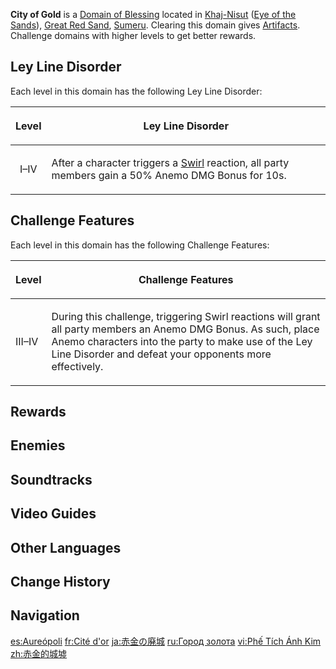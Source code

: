{{Domain Infobox
|image        = Domain City of Gold.png
|type         = Blessing
|description  = This stronghold, once protected by seven mighty battlements, crumbled overnight when [[King Deshret]] fell and an age of chaos ensued. Where [[Saleh|gold-eyed warriors]] once stood guard over watchtowers of gilded luster, now, only a desiccated temple built upon sundered rocks remains, more akin to a tomb for an age of radiance long lost.
|region       = Sumeru
|subregion    = Great Red Sand
|area         = Land of Lower Setekh
|subarea      = Khaj-Nisut
|requiredAR   = 30/35/40/45
|recLevel     = 59/69/80/90
|recElements  = Anemo
}}
{{Description|Lost and abandoned for centuries, the ruins of this city have become a resting place for paltry beings.<br>Should you manage to sweep away the monsters inside like a gust of desert wind, you might just find yourself a few rare Artifacts richer.}}
'''City of Gold''' is a [[Domain of Blessing]] located in [[Khaj-Nisut]] ([[Eye of the Sands]]), [[Great Red Sand]], [[Sumeru]]. Clearing this domain gives [[Artifacts]]. Challenge domains with higher levels to get better rewards.

==Ley Line Disorder==
Each level in this domain has the following Ley Line Disorder:
{| class="wikitable align-center"
!Level
!Ley Line Disorder
|-
!align="center" rowspan=3 | I–IV
|After a character triggers a [[Swirl]] reaction, all party members gain a 50% Anemo DMG Bonus for 10s.
|}

==Challenge Features==
Each level in this domain has the following Challenge Features:
{| class="wikitable"
!Level
!Challenge Features
|-
!III–IV
|During this challenge, triggering Swirl reactions will grant all party members an Anemo DMG Bonus. As such, place Anemo characters into the party to make use of the Ley Line Disorder and defeat your opponents more effectively.
|}

==Rewards==
{{Domain Levels/Blessing
|sets=Resolution of Sojourner,Brave Heart,Desert Pavilion Chronicle,Flower of Paradise Lost
|level=4
}}

==Enemies==
{{Domain Enemies
|domain=Desert Citadel
|target1=Defeat 12 opponent(s) within 300 second(s)
|enemies1=Hydro Slime*3;Pyro Slime*2;Stretchy Pyro Fungus*2;Cryo Slime*4;Large Electro Slime

|target2=Defeat 12 opponent(s) within 300 second(s)
|enemies2=Large Pyro Slime;Cryo Slime*4;Pyro Slime*4;Whirling Electro Fungus*2;Winged Cryoshroom

|target3=Defeat 7 opponent(s) within 300 second(s)
|enemies3=Grounded Geoshroom*2;Large Pyro Slime*2;Large Hydro Slime*2;Grounded Hydroshroom

|target4=Defeat 8 opponent(s) within 300 second(s)
|enemies4=Large Pyro Slime*2;Grounded Hydroshroom*2;Large Hydro Slime*2;Grounded Geoshroom;Winged Cryoshroom
}}

==Soundtracks==
{{Soundtracks by Category Table|type=domain}}
<!--
==Trivia==
-->

==Video Guides==
{{EVT
|video1   = https://youtu.be/FzwMHcRSMVE
|caption1 = How To Unlock: City of Gold Domain
}}

==Other Languages==
{{Other Languages
|en      = City of Gold
|zhs     = 赤金的城墟
|zhs_rm  = Chìjīn de Chéngxū
|zht     = 赤金的城墟
|zht_rm  = Chìjīn de Chéngxū
|zh_tl   = Ruins of Scarlet Gold
|zh_note = "Scarlet" is used to refer to the color of pure gold; e.g., as in the proverb {{zh|金无足赤，人无完人|tl=There are no perfectly scarlet (i.e., pure) gold, as there are no perfect person.}}
|ja      = 赤金の廃城
|ja_rm   = Akagane no Haijou{{Assumed}}
|ja_tl   = Abandoned Castle of Red and Gold
|ko      = 적금색 폐허
|ko_rm   = Jeokkkeumsaek Pyeheo
|ko_tl   = Red Golden Ruin
|es      = Aureópoli
|es_tl   = Goldopolis
|fr      = Cité d'or
|fr_tl   = City of Gold
|ru      = Город золота
|ru_tl   = City of Gold
|th      = เมืองแห่งทองคำ
|th_rm   = 
|th_tl   = 
|vi      = Phế Tích Ánh Kim
|vi_tl   = Golden Ruins
|de      = Einsame Stadt der Wüste
|de_tl   = Solitary City in the Desert
|id      = City of Gold
|pt      = Cidade Dourada
|pt_tl   = Golden City
|tr      = Altın Şehri
|tr_tl   = City of Gold
|it      = Città dell'oro
|it_tl   = City of Gold
}}

==Change History==
{{Change History|3.3}}
<!--
==References==
{{Reflist}}
-->
==Navigation==
{{Domain Navbox|Permanent}}

[[es:Aureópoli]]
[[fr:Cité d'or]]
[[ja:赤金の廃城]]
[[ru:Город золота]]
[[vi:Phế Tích Ánh Kim]]
[[zh:赤金的城墟]]